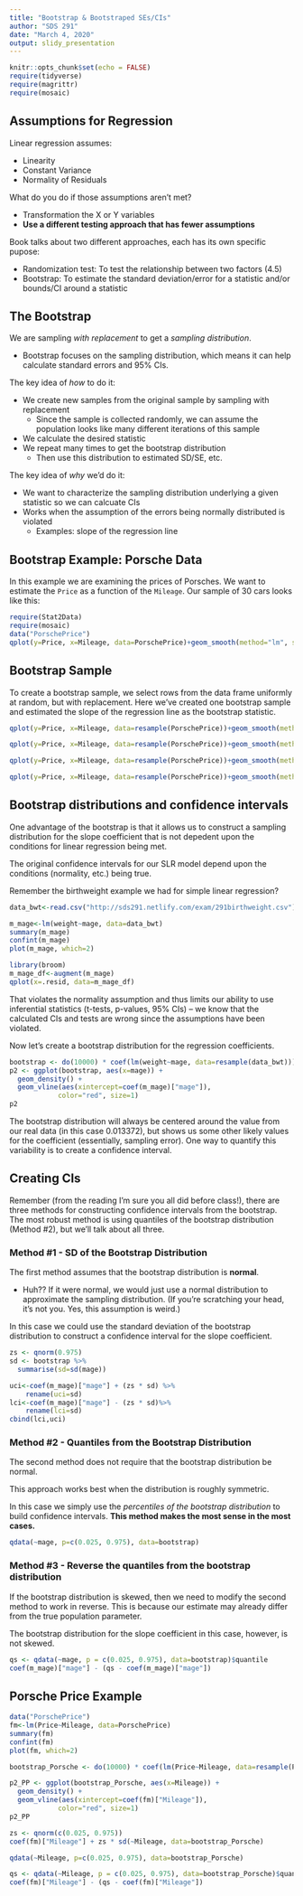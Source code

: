 ```yaml
---
title: "Bootstrap & Bootstraped SEs/CIs"
author: "SDS 291"
date: "March 4, 2020"
output: slidy_presentation
---
```


```r
knitr::opts_chunk$set(echo = FALSE)
require(tidyverse)
require(magrittr)
require(mosaic)
```

## Assumptions for Regression

Linear regression assumes:

- Linearity
- Constant Variance
- Normality of Residuals

What do you do if those assumptions aren't met?

- Transformation the X or Y variables 
- **Use a different testing approach that has fewer assumptions**

Book talks about two different approaches, each has its own specific pupose:

- Randomization test: To test the relationship between two factors (4.5)
- Bootstrap: To estimate the standard deviation/error for a statistic and/or bounds/CI around a statistic

## The Bootstrap

We are sampling *with replacement* to get a *sampling distribution*.

  - Bootstrap focuses on the sampling distribution, which means it can help calculate standard errors and 95% CIs.

The key idea of *how* to do it:

- We create new samples from the original sample by sampling with replacement
    - Since the sample is collected randomly, we can assume the population looks like many different iterations of this sample
- We calculate the desired statistic
- We repeat many times to get the bootstrap distribution
    - Then use this distribution to estimated SD/SE, etc.

The key idea of *why* we'd do it:

- We want to characterize the sampling distribution underlying a given statistic so we can calcuate CIs
- Works when the assumption of the errors being normally distributed is violated
    - Examples: slope of the regression line 

## Bootstrap Example: Porsche Data
In this example we are examining the prices of Porsches. We want to estimate the `Price` as a function of the `Mileage`. Our sample of 30 cars looks like this:

```r
require(Stat2Data)
require(mosaic)
data("PorschePrice")
qplot(y=Price, x=Mileage, data=PorschePrice)+geom_smooth(method="lm", se=FALSE)
```

## Bootstrap Sample

To create a bootstrap sample, we select rows from the data frame uniformly at random, but with replacement. Here we've created one bootstrap sample and estimated the slope of the regression line as the bootstrap statistic.

```r
qplot(y=Price, x=Mileage, data=resample(PorschePrice))+geom_smooth(method="lm", se=FALSE)
```

```r
qplot(y=Price, x=Mileage, data=resample(PorschePrice))+geom_smooth(method="lm", se=FALSE)
```
```r
qplot(y=Price, x=Mileage, data=resample(PorschePrice))+geom_smooth(method="lm", se=FALSE)
```
```r
qplot(y=Price, x=Mileage, data=resample(PorschePrice))+geom_smooth(method="lm", se=FALSE)
```

## Bootstrap distributions and confidence intervals

One advantage of the bootstrap is that it allows us to construct a sampling distribution for the slope coefficient that is not depedent upon the conditions for linear regression being met. 

The original confidence intervals for our SLR model depend upon the conditions (normality, etc.) being true. 

Remember the birthweight example we had for simple linear regression?

```r
data_bwt<-read.csv("http://sds291.netlify.com/exam/291birthweight.csv")

m_mage<-lm(weight~mage, data=data_bwt)
summary(m_mage)
confint(m_mage)
plot(m_mage, which=2)

library(broom)
m_mage_df<-augment(m_mage)
qplot(x=.resid, data=m_mage_df)
```

That violates the normality assumption and thus limits our ability to use inferential statistics (t-tests, p-values, 95% CIs) -- we know that the calculated CIs and tests are wrong since the assumptions have been violated.

Now let's create a bootstrap distribution for the regression coefficients.

```r
bootstrap <- do(10000) * coef(lm(weight~mage, data=resample(data_bwt)))
p2 <- ggplot(bootstrap, aes(x=mage)) + 
  geom_density() +
  geom_vline(aes(xintercept=coef(m_mage)["mage"]),
            color="red", size=1)
p2
```

The bootstrap distribution will always be centered around the value from our real data (in this case 0.013372), but shows us some other likely values for the coefficient (essentially, sampling error). One way to quantify this variability is to create a confidence interval.


## Creating CIs 

Remember (from the reading I'm sure you all did before class!), there are three methods for constructing confidence intervals from the bootstrap. The most robust method is using quantiles of the bootstrap distribution (Method #2), but we'll talk about all three. 

### Method #1 - SD of the Bootstrap Distribution

The first method assumes that the bootstrap distribution is **normal**. 

  - Huh?? If it were normal, we would just use a normal distribution to approximate the sampling distribution. (If you're scratching your head, it's not you. Yes, this assumption is weird.)

In this case we could use the standard deviation of the bootstrap distribution to construct a confidence interval for the slope coefficient. 

```r
zs <- qnorm(0.975)
sd <- bootstrap %>% 
  summarise(sd=sd(mage))

uci<-coef(m_mage)["mage"] + (zs * sd) %>%
    rename(uci=sd)
lci<-coef(m_mage)["mage"] - (zs * sd)%>%
    rename(lci=sd)
cbind(lci,uci)
```

### Method #2 - Quantiles from the Bootstrap Distribution

The second method does not require that the bootstrap distribution be normal.

This approach works best when the distribution is roughly symmetric. 

In this case we simply use the *percentiles of the bootstrap distribution* to build confidence intervals. **This method makes the most sense in the most cases.**

```r
qdata(~mage, p=c(0.025, 0.975), data=bootstrap)
```

### Method #3 - Reverse the quantiles from the bootstrap distribution

If the bootstrap distribution is skewed, then we need to modify the second method to work in reverse. This is because our estimate may already differ from the true population parameter. 

The bootstrap distribution for the slope coefficient in this case, however, is not skewed. 

```r
qs <- qdata(~mage, p = c(0.025, 0.975), data=bootstrap)$quantile
coef(m_mage)["mage"] - (qs - coef(m_mage)["mage"])
```


## Porsche Price Example

```r
data("PorschePrice")
fm<-lm(Price~Mileage, data=PorschePrice)
summary(fm)
confint(fm)
plot(fm, which=2)

bootstrap_Porsche <- do(10000) * coef(lm(Price~Mileage, data=resample(PorschePrice)))

p2_PP <- ggplot(bootstrap_Porsche, aes(x=Mileage)) + 
  geom_density() +
  geom_vline(aes(xintercept=coef(fm)["Mileage"]),
            color="red", size=1)
p2_PP
```

```r
zs <- qnorm(c(0.025, 0.975))
coef(fm)["Mileage"] + zs * sd(~Mileage, data=bootstrap_Porsche)
```

```r
qdata(~Mileage, p=c(0.025, 0.975), data=bootstrap_Porsche)
```

```r
qs <- qdata(~Mileage, p = c(0.025, 0.975), data=bootstrap_Porsche)$quantile
coef(fm)["Mileage"] - (qs - coef(fm)["Mileage"])
```